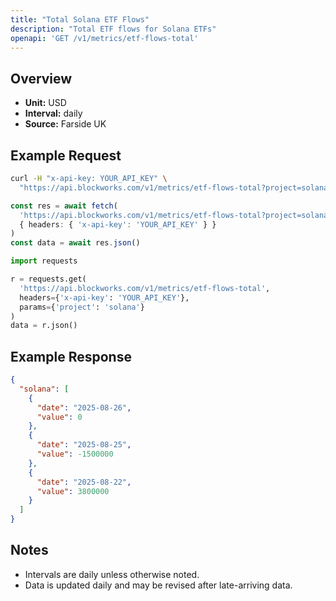 ```yaml
---
title: "Total Solana ETF Flows"
description: "Total ETF flows for Solana ETFs"
openapi: 'GET /v1/metrics/etf-flows-total'
---
```


## Overview

- **Unit:** USD
- **Interval:** daily
- **Source:** Farside UK

## Example Request

<CodeGroup>

```bash cURL
curl -H "x-api-key: YOUR_API_KEY" \
  "https://api.blockworks.com/v1/metrics/etf-flows-total?project=solana"
```

```typescript TypeScript
const res = await fetch(
  'https://api.blockworks.com/v1/metrics/etf-flows-total?project=solana',
  { headers: { 'x-api-key': 'YOUR_API_KEY' } }
)
const data = await res.json()
```

```python Python
import requests

r = requests.get(
  'https://api.blockworks.com/v1/metrics/etf-flows-total',
  headers={'x-api-key': 'YOUR_API_KEY'},
  params={'project': 'solana'}
)
data = r.json()
```

</CodeGroup>

## Example Response

```json
{
  "solana": [
    {
      "date": "2025-08-26",
      "value": 0
    },
    {
      "date": "2025-08-25",
      "value": -1500000
    },
    {
      "date": "2025-08-22",
      "value": 3800000
    }
  ]
}
```

## Notes
- Intervals are daily unless otherwise noted.
- Data is updated daily and may be revised after late-arriving data.
